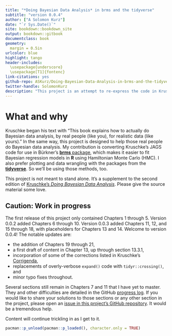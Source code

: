 ```yaml
--- 
title: "*Doing Bayesian Data Analysis* in brms and the tidyverse"
subtitle: "version 0.0.4"
author: ["A Solomon Kurz"]
date: "`r Sys.Date()`"
site: bookdown::bookdown_site
output: bookdown::gitbook
documentclass: book
geometry:
  margin = 0.5in
urlcolor: blue
highlight: tango
header-includes:
  \usepackage{underscore}
  \usepackage[T1]{fontenc}
link-citations: yes
github-repo: ASKurz/Doing-Bayesian-Data-Analysis-in-brms-and-the-tidyverse
twitter-handle: SolomonKurz
description: "This project is an attempt to re-express the code in Kruschke's (2014) textbook. His models are re-fit in brms, plots are redone with ggplot2, and the general data wrangling code predominantly follows the tidyverse style."
---
```


# What and why {-}

Kruschke began his text with "This book explains how to actually do Bayesian data analysis, by real people (like you), for realistic data (like yours)." In the same way, this project is designed to help those real people do Bayesian data analysis. My contribution is converting Kruschke's JAGS code for use in Bürkner's [**brms** package](https://github.com/paul-buerkner/brms), which makes it easier to fit Bayesian regression models in **R** using Hamiltonian Monte Carlo (HMC). I also prefer plotting and data wrangling with the packages from the [**tidyverse**](http://style.tidyverse.org). So we'll be using those methods, too.

This project is not meant to stand alone. It's a supplement to the second edition of [Kruschke's *Doing Bayesian Data Analysis*](https://sites.google.com/site/doingbayesiandataanalysis/). Please give the source material some love.

## Caution: Work in progress {-}

The first release of this project only contained Chapters 1 through 5. Version 0.0.2 added Chapters 6 through 10. Version 0.0.3 added Chapters 11, 12, and 15 through 18, with placeholders for Chapters 13 and 14.  Welcome to version 0.0.4! The notable updates are:

* the addition of Chapters 19 through 21,
* a first draft of content in Chapter 13, up through section 13.3.1,
* incorporation of some of the corrections listed in Kruschke's [Corrigenda](https://sites.google.com/site/doingbayesiandataanalysis/corrigenda),
* replacements of overly-verbose `expand()` code with `tidyr::crossing()`, and
* minor typo fixes throughout.

Several sections still remain in Chapters 7 and 11 that I have yet to master. They and other difficulties are detailed in the GitHub [progress log](https://github.com/ASKurz/Doing-Bayesian-Data-Analysis-in-brms-and-the-tidyverse/issues/1). If you would like to share your solutions to those sections or any other section in the project, please open an [issue in this project's GitHub repository](https://github.com/ASKurz/Doing-Bayesian-Data-Analysis-in-brms-and-the-tidyverse/issues). It would be a tremendous help.

Content will continue trickling in as I get to it.

```r
pacman::p_unload(pacman::p_loaded(), character.only = TRUE)
```

